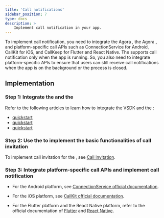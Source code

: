 ```yaml
---
title: 'Call notifications'
sidebar_position: 7
type: docs
description: >
    Implement call notification in your app.
---
```



To implement call notification, you need to integrate the Agora <Vg k="VSDK" />, the Agora <Vg k="SIG_SDK" />, and platform-specific call APIs such as ConnectionService for Android, CallKit for iOS, and CallKeep for Flutter and React Native. The <Vg k="SIG_SDK" /> supports call notification only when the app is running. So, you also need to integrate platform-specific APIs to ensure that users can still receive call notifications when the app is on the background or the process is closed.

## Implementation

### Step 1: Integrate the <Vg k="VSDK" /> and the <Vg k="SIG_SDK" />

Refer to the following articles to learn how to integrate the VSDK and the <Vg k="SIG_SDK" />:

-   [<Vg k="ILS" /> quickstart](../../interactive-live-streaming/get-started/get-started-sdk)
-   [<Vg k="VIDEO" /> quickstart](../../video-calling/get-started/get-started-sdk)
-   [<Vg k="SIG_SDK" /> quickstart](../get-started/get-started-sdk)

### Step 2: Use the <Vg k="SIG_SDK" /> to implement the basic functionalities of call invitation

To implement call invitation for the <Vg k="SIG_SDK" />, see
[Call Invitation](./call-invitation).

### Step 3: Integrate platform-specific call APIs and implement call notification

-   For the Android platform, see [ConnectionService official documentation](https://developer.android.com/reference/android/telecom/ConnectionService).

-   For the iOS platform, see [CallKit official documentation](https://developer.apple.com/documentation/callkit).

-   For the Flutter platform and the React Native platform, refer to the official documentation of [Flutter](https://pub.dev/packages/callkeep) and [React Native](https://github.com/react-native-webrtc/react-native-callkeep).

